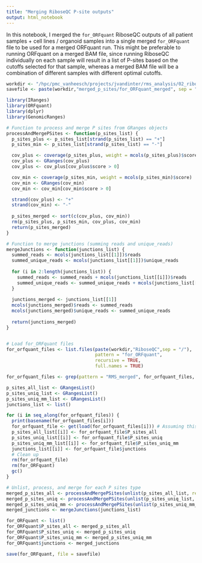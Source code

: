 ```yaml
---
title: "Merging RiboseQC P-site outputs"
output: html_notebook
---
```


In this notebook, I merged the `for_ORFquant` RiboseQC outputs of all patient samples + cell lines / organoid samples into a single merged `for_ORFquant` file to be used for a merged ORFquant run. 
This might be preferable to running ORFquant on a merged BAM file, since running RiboseQC individually on each sample will result in a list of P-sites based on the cutoffs selected for that sample, whereas a merged BAM file will be a combination of different samples with different optimal cutoffs. 

```r

workdir <- "/hpc/pmc_vanheesch/projects/jvandinter/rms_analysis/02_riboseq/analysis"
savefile <- paste(workdir,"merged_p_sites/for_ORFquant_merged", sep = "/")
```

```r
library(IRanges)
library(ORFquant)
library(dplyr)
library(GenomicRanges)

# Function to process and merge P sites from GRanges objects
processAndMergePSites <- function(p_sites_list) {
  p_sites_plus <- p_sites_list[strand(p_sites_list) == "+"]
  p_sites_min <- p_sites_list[strand(p_sites_list) == "-"]

  cov_plus <- coverage(p_sites_plus, weight = mcols(p_sites_plus)$score)
  cov_plus <- GRanges(cov_plus)
  cov_plus <- cov_plus[cov_plus$score > 0]

  cov_min <- coverage(p_sites_min, weight = mcols(p_sites_min)$score)
  cov_min <- GRanges(cov_min)
  cov_min <- cov_min[cov_min$score > 0]

  strand(cov_plus) <- "+"
  strand(cov_min) <- "-"
  
  p_sites_merged <- sort(c(cov_plus, cov_min))
  rm(p_sites_plus, p_sites_min, cov_plus, cov_min)
  return(p_sites_merged)
}

# Function to merge junctions (summing reads and unique_reads)
mergeJunctions <- function(junctions_list) {
  summed_reads <- mcols(junctions_list[[1]])$reads
  summed_unique_reads <- mcols(junctions_list[[1]])$unique_reads
  
  for (i in 2:length(junctions_list)) {
    summed_reads <- summed_reads + mcols(junctions_list[[i]])$reads
    summed_unique_reads <- summed_unique_reads + mcols(junctions_list[[i]])$unique_reads
  }
  
  junctions_merged <- junctions_list[[1]]
  mcols(junctions_merged)$reads <- summed_reads
  mcols(junctions_merged)$unique_reads <- summed_unique_reads
  
  return(junctions_merged)
}


# Load for_ORFquant files
for_orfquant_files <- list.files(paste(workdir,"RiboseQC",sep = "/"), 
                                 pattern = "for_ORFquant", 
                                 recursive = TRUE, 
                                 full.names = TRUE)

for_orfquant_files <- grep(pattern = "RMS_merged", for_orfquant_files, invert = T, value = T)

p_sites_all_list <- GRangesList()
p_sites_uniq_list <- GRangesList()
p_sites_uniq_mm_list <- GRangesList()
junctions_list <- list()

for (i in seq_along(for_orfquant_files)) {
  print(basename(for_orfquant_files[i]))
  for_orfquant_file <- get(load(for_orfquant_files[i])) # Assuming this loads for_orfquant_file
  p_sites_all_list[[i]] <- for_orfquant_file$P_sites_all
  p_sites_uniq_list[[i]] <- for_orfquant_file$P_sites_uniq
  p_sites_uniq_mm_list[[i]] <- for_orfquant_file$P_sites_uniq_mm
  junctions_list[[i]] <- for_orfquant_file$junctions
  # Clean up
  rm(for_orfquant_file)
  rm(for_ORFquant)
  gc()
}

# Unlist, process, and merge for each P sites type
merged_p_sites_all <- processAndMergePSites(unlist(p_sites_all_list, recursive = FALSE))
merged_p_sites_uniq <- processAndMergePSites(unlist(p_sites_uniq_list, recursive = FALSE))
merged_p_sites_uniq_mm <- processAndMergePSites(unlist(p_sites_uniq_mm_list, recursive = FALSE))
merged_junctions <- mergeJunctions(junctions_list)

for_ORFquant <- list()
for_ORFquant$P_sites_all <- merged_p_sites_all
for_ORFquant$P_sites_uniq <- merged_p_sites_uniq
for_ORFquant$P_sites_uniq_mm <- merged_p_sites_uniq_mm
for_ORFquant$junctions <- merged_junctions

save(for_ORFquant, file = savefile)
```

